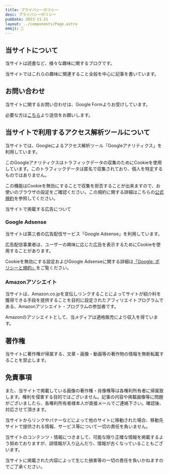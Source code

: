 ```yaml
---
title: プライバシーポリシー
desc: プライバシーポリシー
pubDate: 2023-11-21
layout: ../components/Page.astro
emoji: 📜
---
```

## 当サイトについて

当サイトは読書など、様々な趣味に関するブログです。

当サイトではこれらの趣味に関連すること全般を中心に記事を書いています。

## お問い合わせ

当サイトに関するお問い合わせは、Google Formよりお受けしています。

必要な方は[こちら](https://forms.gle/jsFa7qpVhtYShr9E9)より送信をお願いします。

## 当サイトで利用するアクセス解析ツールについて

当サイトでは、Googleによるアクセス解析ツール「Googleアナリティクス」を利用しています。

このGoogleアナリティクスはトラフィックデータの収集のためにCookieを使用しています。このトラフィックデータは匿名で収集されており、個人を特定するものではありません。

この機能はCookieを無効にすることで収集を拒否することが出来ますので、お使いのブラウザの設定をご確認ください。この規約に関する詳細はこちらの[公式規約](https://www.google.com/analytics/terms/jp.html)を参照してください。

当サイトで掲載する広告について

### Google Adsense

当サイトは第三者の広告配信サービス「Google Adsense」を利用しています。

広告配信事業者は、ユーザーの興味に応じた広告を表示するためにCookieを使用することがあります。

Cookieを無効にする設定およびGoogle Adsenseに関する詳細は[「Google: ポリシーと規約」](https://policies.google.com/?hl=ja)をご覧ください。

### Amazonアソシエイト

当サイトは、Amazon.co.jpを宣伝しリンクすることによってサイトが紹介料を獲得できる手段を提供することを目的に設定されたアフィリエイトプログラムである、Amazonアソシエイト・プログラムの参加者です。

Amazonのアソシエイトとして、当メディアは適格販売により収入を得ています。


## 著作権

当サイトに著作権が帰属する、文章・画像・動画等の著作物の情報を無断転載することを禁止します。

## 免責事項

また、当サイトで掲載している画像の著作権・肖像権等は各権利所有者に帰属致します。権利を侵害する目的ではございません。記事の内容や掲載画像等に問題がございましたら、各権利所有者様本人が直接メールでご連絡下さい。確認後、対応させて頂きます。

当サイトからリンクやバナーなどによって他のサイトに移動された場合、移動先サイトで提供される情報、サービス等について一切の責任を負いません。

当サイトのコンテンツ・情報につきまして、可能な限り正確な情報を掲載するよう努めておりますが、誤情報が入り込んだり、情報が古くなっていることもございます。

当サイトに掲載された内容によって生じた損害等の一切の責任を負いかねますのでご了承ください。
